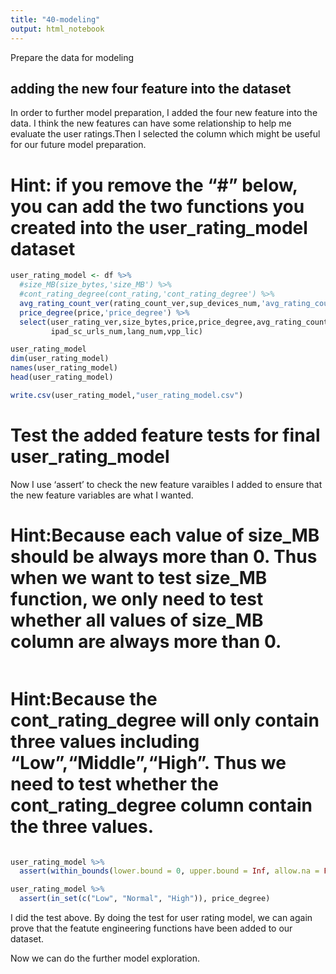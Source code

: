 ```yaml
---
title: "40-modeling"
output: html_notebook
---
```



Prepare the data for modeling

## adding the new four feature into the dataset
In order to further model preparation, I added the four new feature into the data. I think the new features can have some relationship to help me evaluate the user ratings.Then I selected the column which might be useful for our future model preparation. 

# Hint: if you remove the "#" below, you can add the two functions you created into the user_rating_model dataset
```r
user_rating_model <- df %>%
  #size_MB(size_bytes,'size_MB') %>% 
  #cont_rating_degree(cont_rating,'cont_rating_degree') %>% 
  avg_rating_count_ver(rating_count_ver,sup_devices_num,'avg_rating_count_ver') %>%
  price_degree(price,'price_degree') %>% 
  select(user_rating_ver,size_bytes,price,price_degree,avg_rating_count_ver,rating_count_ver,sup_devices_num,cont_rating,
         ipad_sc_urls_num,lang_num,vpp_lic)

user_rating_model
dim(user_rating_model)
names(user_rating_model)
head(user_rating_model)

write.csv(user_rating_model,"user_rating_model.csv")
```




# Test the added feature tests for final user_rating_model


Now I use 'assert' to check the new feature varaibles I added to ensure that the new feature variables are what I wanted.

# Hint:Because each value of size_MB should be always more than 0. Thus when we want to test size_MB function, we only need to test whether all values of size_MB column are always more than 0.

```r

```


# Hint:Because the cont_rating_degree will only contain three values including "Low","Middle","High". Thus we need to test whether the cont_rating_degree column contain the three values.
```r

```


```r
user_rating_model %>% 
  assert(within_bounds(lower.bound = 0, upper.bound = Inf, allow.na = FALSE),avg_rating_count_ver)

```


```r
user_rating_model %>% 
  assert(in_set(c("Low", "Normal", "High")), price_degree)
```


I did the test above. By doing the test for user rating model, we can again prove that the featute engineering functions have been added to our dataset. 



Now we can do the further model exploration.



